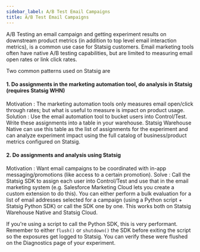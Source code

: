 ```yaml
---
sidebar_label: A/B Test Email Campaigns
title: A/B Test Email Campaigns
---
```




A/B Testing an email campaign and getting experiment results on downstream product metrics (in addition to top level email interaction metrics), is a common use case for Statsig customers. Email marketing tools often have  native A/B testing capabilities, but are limited to measuring email open rates or link click rates. 

Two common patterns used on Statsig are 

#### 1. Do assignments in the marketing automation tool, do analysis in Statsig (requires Statsig WHN)
Motivation : The marketing automation tools only measures email open/click through rates; but what is useful to measure is impact on product usage.
Solution : Use the email automation tool to bucket users into Control/Test. Write these assignments into a table in your warehouse. Statsig Warehouse Native can use this table as the list of assignments for the experiment and can analyze experiment impact using the full catalog of business/product metrics configured on Statsig.

#### 2. Do assignments and analysis using Statsig
Motivation : Want email campaigns to be coordinated with in-app messaging/promotions (like access to a certain promotion).
Solve : Call the Statsig SDK to assign each user into Control/Test and use that in the email marketing system (e.g. Salesforce Marketing Cloud lets you create a custom extension to do this). You can either perform a bulk evaluation for a list of email addresses selected for a campaign (using a Python script + Statsig Python SDK) or call the SDK one by one. This works both on Statsig Warehouse Native and Statsig Cloud.

If you're using a script to call the Python SDK, this is very performant. Remember to either `flush()` or `shutdown()` the SDK before exiting the script so the exposures get logged to Statsig. You can verify these were flushed on the  Diagnostics page of your experiment.

